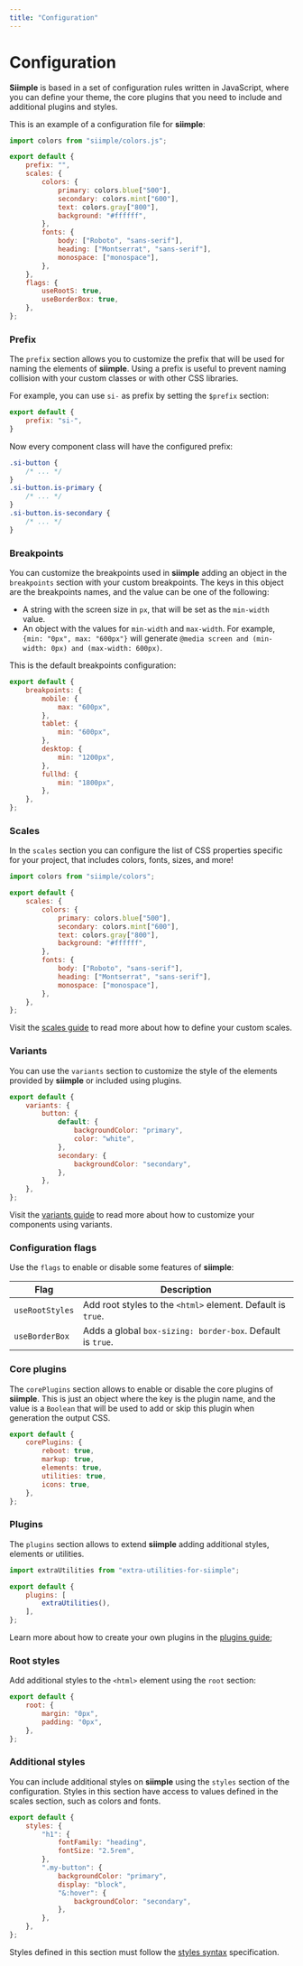 ```yaml
---
title: "Configuration"
---
```


# Configuration

**Siimple** is based in a set of configuration rules written in JavaScript, where you can define your theme, the core plugins that you need to include and additional plugins and styles.

This is an example of a configuration file for **siimple**: 

```js title=siimple.config.js
import colors from "siimple/colors.js";

export default {
    prefix: "",
    scales: {
        colors: {
            primary: colors.blue["500"],
            secondary: colors.mint["600"],
            text: colors.gray["800"],
            background: "#ffffff",
        },
        fonts: {
            body: ["Roboto", "sans-serif"],
            heading: ["Montserrat", "sans-serif"],
            monospace: ["monospace"],
        },
    },
    flags: {
        useRootS: true,
        useBorderBox: true,
    },
};
```

### Prefix

The `prefix` section allows you to customize the prefix that will be used for naming the elements of **siimple**. Using a prefix is useful to prevent naming collision with your custom classes or with other CSS libraries.

For example, you can use `si-` as prefix by setting the `$prefix` section:

```js title=siimple.config.js
export default {
    prefix: "si-",
}
```

Now every component class will have the configured prefix:

```css
.si-button {
    /* ... */
}
.si-button.is-primary {
    /* ... */
}
.si-button.is-secondary {
    /* ... */
}
```

### Breakpoints

You can customize the breakpoints used in **siimple** adding an object in the `breakpoints` section with your custom breakpoints. The keys in this object are the breakpoints names, and the value can be one of the following:

- A string with the screen size in `px`, that will be set as the `min-width` value.
- An object with the values for `min-width` and `max-width`. For example, `{min: "0px", max: "600px"}` will generate `@media screen and (min-width: 0px) and (max-width: 600px)`.

This is the default breakpoints configuration: 

```js title=siimple.config.js
export default {
    breakpoints: {
        mobile: {
            max: "600px",
        },
        tablet: {
            min: "600px",
        },
        desktop: {
            min: "1200px",
        },
        fullhd: {
            min: "1800px",
        },
    },
};
```

### Scales

In the `scales` section you can configure the list of CSS properties specific for your project, that includes colors, fonts, sizes, and more!

```js title=siimple.config.js
import colors from "siimple/colors";

export default {
    scales: {
        colors: {
            primary: colors.blue["500"],
            secondary: colors.mint["600"],
            text: colors.gray["800"],
            background: "#ffffff",
        },
        fonts: {
            body: ["Roboto", "sans-serif"],
            heading: ["Montserrat", "sans-serif"],
            monospace: ["monospace"],
        },
    },
};
```

Visit the [scales guide](/scales) to read more about how to define your custom scales.

### Variants

You can use the `variants` section to customize the style of the elements provided by **siimple** or included using plugins. 

```js title=siimple.config.js
export default {
    variants: {
        button: {
            default: {
                backgroundColor: "primary",
                color: "white",
            },
            secondary: {
                backgroundColor: "secondary",
            },
        },
    },
};
```

Visit the [variants guide](/variants) to read more about how to customize your components using variants.

### Configuration flags

Use the `flags` to enable or disable some features of **siimple**:

| Flag | Description |
|------|-------------|
| `useRootStyles` | Add root styles to the `<html>` element. Default is `true`. |
| `useBorderBox` | Adds a global `box-sizing: border-box`. Default is `true`. |


### Core plugins

The `corePlugins` section allows to enable or disable the core plugins of **siimple**. This is just an object where the key is the plugin name, and the value is a `Boolean` that will be used to add or skip this plugin when generation the output CSS.

```js title=siimple.config.js
export default {
    corePlugins: {
        reboot: true,
        markup: true,
        elements: true,
        utilities: true,
        icons: true,
    },
};
```

### Plugins

The `plugins` section allows to extend **siimple** adding additional styles, elements or utilities.

```js title=siimple.config.js
import extraUtilities from "extra-utilities-for-siimple";

export default {
    plugins: [
        extraUtilities(),
    ],
};
```

Learn more about how to create your own plugins in the [plugins guide](/plugins);


### Root styles

Add additional styles to the `<html>` element using the `root` section: 

```js title=siimple.config.js
export default {
    root: {
        margin: "0px",
        padding: "0px",
    },
};
```

### Additional styles

You can include additional styles on **siimple** using the `styles` section of the configuration. Styles in this section have access to values defined in the scales section, such as colors and fonts.

```js title=siimple.config.js
export default {
    styles: {
        "h1": {
            fontFamily: "heading",
            fontSize: "2.5rem",
        },
        ".my-button": {
            backgroundColor: "primary",
            display: "block",
            "&:hover": {
                backgroundColor: "secondary",
            },
        },
    },
};
```

Styles defined in this section must follow the [styles syntax](/guides/styles) specification.
